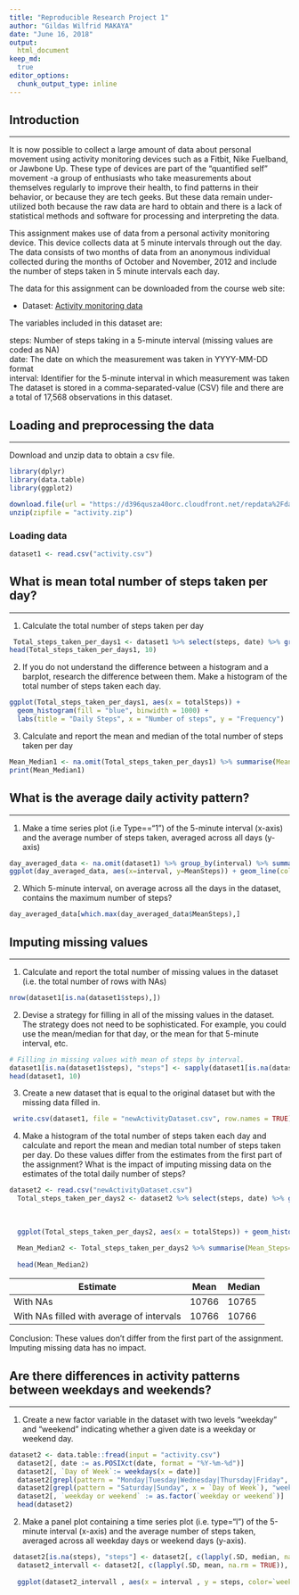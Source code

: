 ---
title: "Reproducible Research Project 1"
author: "Gildas Wilfrid MAKAYA"
date: "June 16, 2018"
output:
  html_document
keep_md:
  true
editor_options: 
  chunk_output_type: inline
---


## Introduction
***
It is now possible to collect a large amount of data about personal movement using activity monitoring devices such as a Fitbit, Nike Fuelband, or Jawbone Up. These type of devices are part of the "quantified self" movement -a group of enthusiasts who take measurements about themselves regularly to improve their health, to find patterns in their behavior, or because they are tech geeks. But these data remain under-utilized both because the raw data are hard to obtain and there is a lack of statistical methods and software for processing and interpreting the data.

This assignment makes use of data from a personal activity monitoring device. This device collects data at 5 minute intervals through out the day. The data consists of two months of data from an anonymous individual collected during the months of October and November, 2012 and include the number of steps taken in 5 minute intervals each day.

The data for this assignment can be downloaded from the course web site:

* Dataset: [Activity monitoring data](https://d396qusza40orc.cloudfront.net/repdata%2Fdata%2Factivity.zip) 

The variables included in this dataset are:

steps: Number of steps taking in a 5-minute interval (missing values are coded as NA) </br>
date: The date on which the measurement was taken in YYYY-MM-DD format </br>
interval: Identifier for the 5-minute interval in which measurement was taken </br>
The dataset is stored in a comma-separated-value (CSV) file and there are a total of 17,568 observations in this dataset. 

## Loading and preprocessing the data
***
Download and unzip data to obtain a csv file.

```{r message=TRUE, include=FALSE}
library(dplyr)
library(data.table)
library(ggplot2)

download.file(url = "https://d396qusza40orc.cloudfront.net/repdata%2Fdata%2Factivity.zip", destfile = "activity.zip")
unzip(zipfile = "activity.zip")
```

### Loading data 
```{r}
dataset1 <- read.csv("activity.csv")
```

## What is mean total number of steps taken per day?
***
1. Calculate the total number of steps taken per day

```{r echo=TRUE}
 Total_steps_taken_per_days1 <- dataset1 %>% select(steps, date) %>% group_by(date) %>% summarise(totalSteps=sum(steps))
head(Total_steps_taken_per_days1, 10)
```

2. If you do not understand the difference between a histogram and a barplot, research the difference between them. Make a histogram of the total number of steps taken each day. 

```{r echo=TRUE}
ggplot(Total_steps_taken_per_days1, aes(x = totalSteps)) +
  geom_histogram(fill = "blue", binwidth = 1000) +
  labs(title = "Daily Steps", x = "Number of steps", y = "Frequency")
```

3. Calculate and report the mean and median of the total number of steps taken per day
```{r echo=TRUE}
Mean_Median1 <- na.omit(Total_steps_taken_per_days1) %>% summarise(Mean_Steps=mean(totalSteps), Median_Steps=median(totalSteps))
print(Mean_Median1)
```

## What is the average daily activity pattern?
***
1. Make a time series plot (i.e Type=="1") of the 5-minute interval (x-axis) and the average number of steps taken, averaged across all days (y-axis)

```{r echo=TRUE}
day_averaged_data <- na.omit(dataset1) %>% group_by(interval) %>% summarise(MeanSteps=mean(steps))
ggplot(day_averaged_data, aes(x=interval, y=MeanSteps)) + geom_line(color="red", size=1) + labs(title="Avarage Daily Steps", x="Interval", y="Average steps per day")
```

2. Which 5-minute interval, on average across all the days in the dataset, contains the maximum number of steps?

```{r echo=TRUE}
day_averaged_data[which.max(day_averaged_data$MeanSteps),]
```


## Imputing missing values
***
1. Calculate and report the total number of missing values in the dataset (i.e. the total number of rows with NAs)

```{r echo=TRUE}
nrow(dataset1[is.na(dataset1$steps),])
```

2. Devise a strategy for filling in all of the missing values in the dataset. The strategy does not need to be sophisticated. For example, you could use the mean/median for that day, or the mean for that 5-minute interval, etc.

```{r echo=TRUE}
# Filling in missing values with mean of steps by interval. 
dataset1[is.na(dataset1$steps), "steps"] <- sapply(dataset1[is.na(dataset1$steps), "interval"], function(X){day_averaged_data[which(day_averaged_data$interval==X),]$MeanSteps})
head(dataset1, 10)
```

3. Create a new dataset that is equal to the original dataset but with the missing data filled in.

```{r echo=TRUE}
 write.csv(dataset1, file = "newActivityDataset.csv", row.names = TRUE)
```

4. Make a histogram of the total number of steps taken each day and calculate and report the mean and median total number of steps taken per day. Do these values differ from the estimates from the first part of the assignment? What is the impact of imputing missing data on the estimates of the total daily number of steps?

```{r echo=TRUE}
dataset2 <- read.csv("newActivityDataset.csv")
  Total_steps_taken_per_days2 <- dataset2 %>% select(steps, date) %>% group_by(date) %>% summarise(totalSteps=sum(steps))
  
  
  
  ggplot(Total_steps_taken_per_days2, aes(x = totalSteps)) + geom_histogram(fill = "blue", binwidth = 1000) + labs(title = "Daily Steps", x = "Steps", y = "Frequency")
  
  Mean_Median2 <- Total_steps_taken_per_days2 %>% summarise(Mean_Steps=mean(totalSteps), Median_Steps=median(totalSteps))
  
  head(Mean_Median2)
```

Estimate | Mean | Median
--- | --- | ---
With NAs | 10766 | 10765
With NAs filled with average of intervals | 10766 | 10766

Conclusion: These values don't differ from the first part of the assignment. Imputing missing data has no impact.

## Are there differences in activity patterns between weekdays and weekends?
***
1. Create a new factor variable in the dataset with two levels "weekday" and "weekend" indicating whether a given date is a weekday or weekend day.

```{r echo=TRUE}
dataset2 <- data.table::fread(input = "activity.csv")
  dataset2[, date := as.POSIXct(date, format = "%Y-%m-%d")]
  dataset2[, `Day of Week`:= weekdays(x = date)]
  dataset2[grepl(pattern = "Monday|Tuesday|Wednesday|Thursday|Friday", x = `Day of Week`), "weekday or weekend"] <- "weekday"
  dataset2[grepl(pattern = "Saturday|Sunday", x = `Day of Week`), "weekday or weekend"] <- "weekend"
  dataset2[, `weekday or weekend` := as.factor(`weekday or weekend`)]
  head(dataset2)
```

2. Make a panel plot containing a time series plot (i.e. type="l") of the 5-minute interval (x-axis) and the average number of steps taken, averaged across all weekday days or weekend days (y-axis).

```{r echo=TRUE}
 dataset2[is.na(steps), "steps"] <- dataset2[, c(lapply(.SD, median, na.rm = TRUE)), .SDcols = c("steps")]
  dataset2_intervall <- dataset2[, c(lapply(.SD, mean, na.rm = TRUE)), .SDcols = c("steps"), by = .(interval, `weekday or weekend`)]
  
  ggplot(dataset2_intervall , aes(x = interval , y = steps, color=`weekday or weekend`)) + geom_line() + labs(title = "Avg.Daily Steps by Weektype", x = "Interval", y = "No. of Steps") + facet_wrap(~`weekday or weekend` , ncol = 1, nrow=2)

  ```